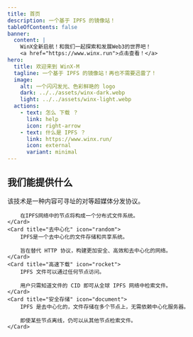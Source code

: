 ```yaml
---
title: 首页
description: 一个基于 IPFS 的镜像站！
tableOfContents: false
banner:
  content: |
    WinX全新启航！和我们一起探索和发展Web3的世界吧！
    <a href="https://www.winx.run">点击查看！</a>
hero:
  title: 欢迎来到 WinX-M
  tagline: 一个基于 IPFS 的镜像站！再也不需要迅雷了！
  image:
    alt: 一个闪闪发光、色彩鲜艳的 logo
    dark: ../../assets/winx-dark.webp
    light: ../../assets/winx-light.webp
  actions:
    - text: 怎么 下载 ？
      link: help
      icon: right-arrow
    - text: 什么是 IPFS ？
      link: https://www.winx.run/
      icon: external
      variant: minimal
---
```



## 我们能提供什么

<CardGrid stagger>
	<Card title="全分布式" icon="seti:graphql">
		该技术是一种内容可寻址的对等超媒体分发协议。

		在IPFS网络中的节点将构成一个分布式文件系统。
	</Card>
	<Card title="去中心化" icon="random">
		IPFS是一个去中心化的文件存储和共享系统。

		旨在替代 HTTP 协议，构建更加安全、高效和去中心化的网络。
	</Card>
	<Card title="高速下载" icon="rocket">
		IPFS 文件可以通过任何节点访问。

		用户只需知道文件的 CID 即可从全球 IPFS 网络中检索文件。
	</Card>
	<Card title="安全存储" icon="document">
		IPFS 是去中心化的，文件存储在多个节点上，无需依赖中心化服务器。

		即使某些节点离线，仍可以从其他节点检索文件。
	</Card>
</CardGrid>
